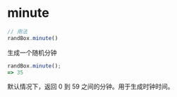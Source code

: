 # minute

```js
// 用法
randBox.minute()
```

生成一个随机分钟

```js
randBox.minute();
=> 35
```

默认情况下，返回 0 到 59 之间的分钟。用于生成时钟时间。
